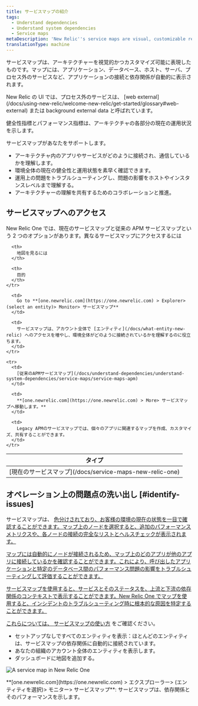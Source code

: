 ```yaml
---
title: サービスマップの紹介
tags:
  - Understand dependencies
  - Understand system dependencies
  - Service maps
metaDescription: 'New Relic''s service maps are visual, customizable representations of your application architecture.'
translationType: machine
---
```



サービスマップは、アーキテクチャーを視覚的かつカスタマイズ可能に表現したものです。マップには、アプリケーション、データベース、ホスト、サーバ、プロセス外のサービスなど、アプリケーションの接続と依存関係が自動的に表示されます。

<Callout variant="tip">
  New Relic の UI では、プロセス外のサービスは、 [web external](/docs/using-new-relic/welcome-new-relic/get-started/glossary#web-external) または background external data と呼ばれています。
</Callout>

健全性指標とパフォーマンス指標は、アーキテクチャの各部分の現在の運用状況を示します。

サービスマップがあなたをサポートします。

* アーキテクチャ内のアプリやサービスがどのように接続され、通信しているかを理解します。
* 環境全体の現在の健全性と運用状態を素早く確認できます。
* 運用上の問題をトラブルシューティングし、問題の影響をホストやインスタンスレベルまで理解する。
* アーキテクチャーの理解を共有するためのコラボレーションと推進。

## サービスマップへのアクセス

New Relic One では、現在のサービスマップと従来の APM サービスマップという 2 つのオプションがあります。異なるサービスマップにアクセスするには

<table>
  <thead>
    <tr>
      <th style={{ width: "150px" }}>
        タイプ
      </th>

      <th>
        地図を見るには
      </th>

      <th>
        目的
      </th>
    </tr>
  </thead>

  <tbody>
    <tr>
      <td>
        [現在のサービスマップ](/docs/service-maps-new-relic-one)
      </td>

      <td>
        Go to **[one.newrelic.com](https://one.newrelic.com) > Explorer> (select an entity)> Monitor> サービスマップ**
      </td>

      <td>
        サービスマップは、アカウント全体で [エンティティ](/docs/what-entity-new-relic) へのアクセスを増やし、環境全体がどのように接続されているかを理解するのに役立ちます。
      </td>
    </tr>

    <tr>
      <td>
        [従来のAPMサービスマップ](/docs/understand-dependencies/understand-system-dependencies/service-maps/service-maps-apm)
      </td>

      <td>
        **[one.newrelic.com](https://one.newrelic.com) > More> サービスマップへ移動します。**
      </td>

      <td>
        Legacy APMのサービスマップでは、個々のアプリに関連するマップを作成、カスタマイズ、共有することができます。
      </td>
    </tr>
  </tbody>
</table>

## オペレーション上の問題点の洗い出し [#identify-issues]

サービスマップは、 [色分けされており、お客様の環境の現在の状態を一目で確認することができます。マップ上のノードを選択すると、追加のパフォーマンスメトリクスや、各ノードの接続の完全なリストとヘルスチェックが表示されます。](/docs/understand-dependencies/understand-system-dependencies/service-maps/service-maps-new-relic-one#alerts)

[マップには自動的にノードが接続されるため、マップ上のどのアプリが他のアプリに接続しているかを確認することができます。これにより、呼び出したアプリケーションと特定のデータベース間のパフォーマンス問題の影響をトラブルシューティングして評価することができます。](/docs/understand-dependencies/understand-system-dependencies/service-maps/service-maps-new-relic-one#alerts)

[サービスマップを使用すると、サービスとそのステータスを、上流と下流の依存関係のコンテキストで表示することができます。New Relic One でマップを使用すると、インシデントのトラブルシューティング時に根本的な原因を特定することができます。](/docs/understand-dependencies/understand-system-dependencies/service-maps/service-maps-new-relic-one#alerts)

[これらについては、 ](/docs/understand-dependencies/understand-system-dependencies/service-maps/service-maps-new-relic-one#alerts)[サービスマップの使い方](/docs/understand-dependencies/understand-system-dependencies/service-maps/service-maps-new-relic-one) をご確認ください。

* セットアップなしですべてのエンティティを表示：ほとんどのエンティティは、サービスマップの依存関係に自動的に接続されています。
* あなたの組織のアカウント全体のエンティティを表示します。
* ダッシュボードに地図を追加する。

<img
  title="NR1_service_maps.png"
  alt="A service map in New Relic One"
  src={nr1ServiceMaps}
/>

<figcaption>
  **[one.newrelic.com](https://one.newrelic.com) > エクスプローラー> (エンティティを選択)> モニター> サービスマップ**: サービスマップは、依存関係とそのパフォーマンスを示します。
</figcaption>